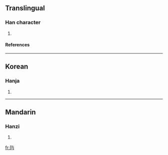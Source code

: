 {{see|璵}}

==Translingual==
===Han character===
{{Han char|rn=96|rad=玉|as=03|sn=7|four=|canj=一土卜尸一 (MGYSM)}}
# {{defn|Han|sort=玉03}}
====References====
{{Han ref|kx=0727.251|hdz=21102.051|uh=7399|ud=29593}}

----
==Korean==
===Hanja===
{{ko-hanja|hangeul=여|eumhun=|rv=yeo|mr=yŏ|y=ye}}
# {{defn|Korean}}

----
==Mandarin==
===Hanzi===
{{cmn-hanzi|pin=[[chàng]] ([[chang4]]), [[dàng]] ([[dang4]]), [[yú]] ([[yu2]])|wg=ch'ang<sup>4</sup>, tang<sup>4</sup>, yü<sup>2</sup>}}
# {{defn|Mandarin}}

[[fr:玙]]